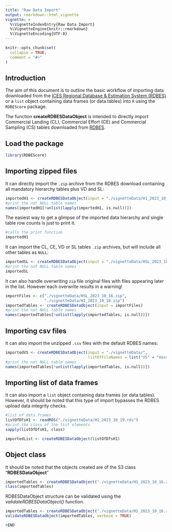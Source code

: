 ```yaml
---
title: "Raw Data Import"
output: rmarkdown::html_vignette
vignette: >
  %\VignetteIndexEntry{Raw Data Import}
  %\VignetteEngine{knitr::rmarkdown}
  %\VignetteEncoding{UTF-8}
---
```


```r
knitr::opts_chunk$set(
  collapse = TRUE,
  comment = "#>"
)
```

## Introduction

The aim of this document is to outline the basic workflow of importing data downloaded from the [ICES Regional Database & Estimation System (RDBES)](https://rdbes.ices.dk/#/) or a `list` object containing data frames (or data.tables) into `R` using the `RDBEScore` package.

The function **createRDBESDataObject** is intended to directly import Commercial Landing (CL), Commercial Effort (CE) and Commercial Sampling (CS) tables downloaded from [RDBES](https://rdbes.ices.dk/#/).

## Load the package

```r
library(RDBEScore)
```


## Importing zipped files

It can directly import the `.zip` archive from the RDBES download containing all mandatory hierarchy tables plus VD and SL:

```r
importedH1 <- createRDBESDataObject(input = "./vignetteData/H1_2023_10_16.zip")
#print the not NULL table names
names(importedH1[!unlist(lapply(importedH1, is.null))])
```
The easiest way to get a glimpse of the imported data hierarchy and single table row counts is just to print it.
```r
#calls the print function 
importedH1
```


It can import the CL, CE, VD or SL tables `.zip` archives, but will include all other tables as `NULL`:

```r
importedSL <- createRDBESDataObject(input = "./vignetteData/HSL_2023_10_16.zip")
#print the not NULL table names
importedSL
```

It can also handle overwriting `zip` file original files with files appearing later in the list. However each overwrite results in a warning!

```r
importFiles <- c("./vignetteData/HSL_2023_10_16.zip",
                 "./vignetteData/H1_2023_10_16.zip")
importedTables <- createRDBESDataObject(input = importFiles)
#print the not NULL table names
names(importedTables[!unlist(lapply(importedTables, is.null))])
```

## Importing csv files

It can also import the unzipped `.csv` files with the default RDBES names:

```r
importedVS <- createRDBESDataObject(input = "./vignetteData/",
                                    listOfFileNames = list("VS" = "VesselSelection.csv"))
#print the not NULL table names
names(importedTables[!unlist(lapply(importedTables, is.null))])
```

## Importing list of data frames

It can also import a `list` object containing data frames (or data.tables). However, it should be noted that this type of import bypasses the RDBES upload data integrity checks.

```r
#list of data frames 
listOfDfsH1 <- readRDS("./vignetteData/H1_2023_10_19.rds")
#print the class of the list elements 
sapply(listOfDfsH1, class)
```

```r
importedList <- createRDBESDataObject(listOfDfsH1)
```

## Object class

It should be noted that the objects created are of the S3 class "**RDBESDataObject**"

```r
importedTables <- createRDBESDataObject("./vignetteData/H1_2023_10_16.zip")
class(importedTables)
```

RDBESDataObject structure can be validated using the *validateRDBESDataObject()* function.

```r
importedTables <- createRDBESDataObject("./vignetteData/H1_2023_10_16.zip")
validateRDBESDataObject(importedTables, verbose = TRUE)
```

```r
#END
```
